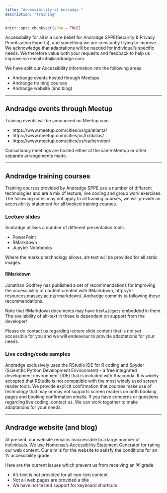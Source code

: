 ```yaml
---
title: "Accessibility at Andradge "
description: "Training"
---
```


```r
knitr::opts_chunk$set(echo = TRUE)
```

Accessibility  for all is a core belief for Andradge SPPE(Security & Privacy Prioritization Experts), and something we are constantly trying to improve. We acknowledge that adaptations will be needed for individual's specific needs. We therefore value both your requests and feedback to help us improve via email info@andradge.com.

We have split our Accessibility information into the following areas:

- Andradge events hosted through Meetups
- Andradge training courses
- Andradge website (and blog)

<hr>

## Andradge events through Meetup

Training events will be announced on Meetup.com.

- https://www.meetup.com/cities/us/ga/atlanta/
- https://www.meetup.com/cities/us/tx/dallas/
- https://www.meetup.com/cities/us/va/herndon/

Consultancy meetings are hosted either at the same Meetup or other separate arrangements made.

<!-- ### Lifts -->

<!-- Currently, no lift access is provided. -->

<!-- ### Accessible toilets -->

<!-- There is only one accessible toilet. It is located on the ground floor and accessible to those that require a level access route. -->

<!-- ### Standard toilets -->

<!-- There are 3 standard toilets in the building, they are unisex. Toilets are in the stairwell on floors 1, 2 and 3. -->

<!-- ### Hearing support system -->

<!-- There are no hearing loops provided in the building. -->

<!-- ### Inaccessible Areas -->

<!-- The following areas are not accessible to those who require level access: -->

<!-- - All 3 standard toilets -->
<!-- - Meeting rooms "David Bowie" and "Zara Hadid". Andradgewill consult with you before booking these rooms. -->

<hr>

## Andradge training courses

Training courses provided by Andradge SPPE use a number of different technologies and are a mix of lecture, live coding and group work exercises. The following notes may not apply to all training courses, we will provide an accessibility statement for all booked training courses.

### Lecture slides

Andradge utilises a number of different presentation tools:

- PowerPoint
- RMarkdown
- Jupyter Notebooks

Where the markup technology allows, alt-text will be provided for all static images.

#### RMarkdown

Jonathan Godfrey has published a set of recommendations for improving the accessibility of content created with RMarkdown, https://r-resources.massey.ac.nz/rmarkdown/. Andradge commits to following these recommendations.

Note that RMarkdown documents may have `htmlwidgets` embedded in them. The availability of alt-text in these is dependent on support from the developer/

Please do contact us regarding lecture slide content that is not yet accessible for you and we will endeavour to provide adaptations for your needs.

### Live coding/code samples

Andradge exclusively uses the RStudio IDE for R coding and Spyder (Scientific Python Development Environment) - a free integrated development environment (IDE) that is included with Anaconda. It is widely accepted that RStudio is not compatible with the most widely used screen reader tools. We provide explicit confirmation that courses make use of technology that may or may not supports screen readers on both booking pages and booking confirmation emails.  If you have concerns or questions regarding live coding, contact us.  We can work together to make adaptations for your needs. 

<hr>

## Andradge website (and blog)

At present, our website remains inaccessible to a large number of individuals. We use Nomensa's [Accessibility Statement Generator](https://www.accessibilitystatementgenerator.com/) for rating our web content. Our aim is for the website to satisfy the conditions for an 'A' accessibility grade.  

Here are the current issues which prevent us from receiving an 'A' grade:

- Alt-text is not provided for all non-text content
- Not all web pages are provided a title
- We have not tested support for keyboard shortcuts










